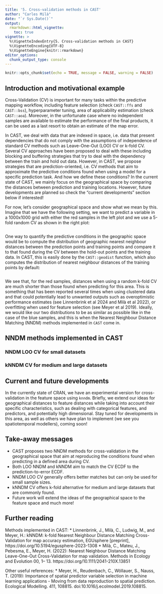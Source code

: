```yaml
---
title: '5. Cross-validation methods in CAST'
author: "Carles Milà"
date: "`r Sys.Date()`"
output:
  rmarkdown::html_vignette:
    toc: true
vignette: >
  %\VignetteIndexEntry{5. Cross-validation methods in CAST}
  %\VignetteEncoding{UTF-8}
  %\VignetteEngine{knitr::rmarkdown}
editor_options: 
  chunk_output_type: console
---
```


```r
knitr::opts_chunk$set(echo = TRUE, message = FALSE, warning = FALSE)
```

## Introduction and motivational example

Cross-Validation (CV) is important for many tasks within the predictive mapping workflow, including feature selection (check `CAST::ffs` and `CAST::bss`), hyperparameter tuning, area of applicability estimation (check `CAST::aoa`). Moreover, in the unfortunate case where no independent samples are available to estimate the performance of the final products, it can be used as a last resort to obtain an estimate of the map error.

In CAST, we deal with data that are indexed in space, i.e. data that present dependencies that do not comply with the assumptions of independence of standard CV methods such as Leave-One-Out (LOO) CV or k-fold CV. Several CV approaches have been proposed to deal with these including blocking and buffering strategies that try to deal with the dependency between the train and hold out data. However, in CAST, we propose strategies that are prediction-oriented, i.e. CV methods that aim to approximate the predictive conditions found when using a model for a specific prediction task. And how we define these conditions? In the current state of CAST, we mainly focus on the geographical space by comparing the distances between prediction and training locations. However, future developments are planned so check the "current developments" section below if interested!

For now, let's consider geographical space and show what we mean by this. Imagine that we have the following setting, we want to predict a variable in a 1000x1000 grid with either the red samples in the left plot and we use a 5-fold random CV as shown in the right plot:

```r

```

One way to quantify the predictive conditions in the geographic space would be to compute the distribution of geographic nearest neighbour distances between the prediction points and training points and compare it to that found during the CV between the hold-out points and the training data. In CAST, this is easily done by the `CAST::geodist` function, which also computes the distribution of nearest neighbour distances of the training points by default:

```r

```

We see that, for the red samples, distances when using a random k-fold CV are much shorter than those found when predicting for this area. This is something that has been reported several times when using clustered data and that could potentially lead to unwanted outputs such as overoptimistic performance estimates (see Linnenbrink et al 2024 and Milà et al 2022), or overfitting when used for feature selection (see Meyer et al 2019). Ideally, we would like our two distributions to be as similar as possible like in the case of the blue samples, and this is when the Nearest Neighbour Distance Matching (NNDM) methods implemented in `CAST` come in. 

## NNDM methods implemented in CAST

### NNDM LOO CV for small datasets

### kNNDM CV for medium and large datasets

## Current and future developments

In the currently state of CRAN, we have an experimental version for cross-validation in the feature space using `knndm`. Briefly, we extend our ideas for geographical distances to feature distances while taking into account their specific characteristics, such as dealing with categorical features, and predictors, and potentially high dimensional. Stay tuned for developments in this area, as well as others we have plan to implement (we see you spatiotemporal modellers), coming soon! 

## Take-away messages

* CAST proposes two NNDM methods for cross-validation in the geographical space that aim at reproducing the conditions found when predicting in a defined area during CV.
* Both LOO NNDM and kNNDM aim to match the CV ECDF to the prediction-to-error ECDF.
* NNDM LOO CV generally offers better matches but can only be used for small sample sizes.
* kNNDM CV offers k-fold alternative for medium and large datasets that are commonly found.
* Future work will extend the ideas of the geographical space to the feature space and much more!

## Further reading

Methods implemented in CAST:
* Linnenbrink, J., Milà, C., Ludwig, M., and Meyer, H.: kNNDM: k-fold Nearest Neighbour Distance Matching Cross-Validation for map accuracy estimation, EGUsphere [preprint], https://doi.org/10.5194/egusphere-2023-1308
* Milà, C., Mateu, J., Pebesma, E., Meyer, H. (2022): Nearest Neighbour Distance Matching Leave-One-Out Cross-Validation for map validation. Methods in Ecology and Evolution 00, 1– 13.  https://doi.org/10.1111/2041-210X.13851

Other useful references:
* Meyer, H., Reudenbach, C., Wöllauer, S., Nauss, T. (2019): Importance of spatial predictor variable selection in machine learning applications - Moving from data reproduction to spatial prediction. Ecological Modelling. 411, 108815. doi:10.1016/j.ecolmodel.2019.108815.
